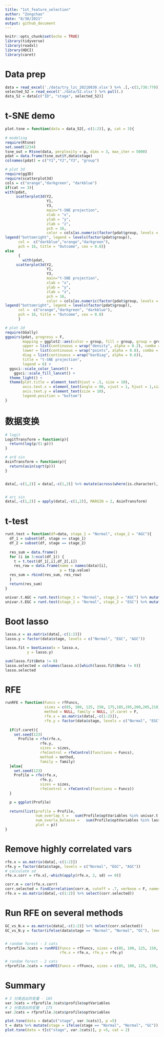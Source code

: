 ```yaml
---
title: "1st_feature_selection"
author: "Zongchao"
date: "8/30/2021"
output: github_document
---
```


```r
knitr::opts_chunk$set(echo = TRUE)
library(tidyverse)
library(readxl)
library(HDCI)
library(caret)
```

# Data prep

```r
data = read_excel('./data/try_lzc_20210830.xlsx') %>% .[,-c(3,738:770)]
selected_52 = read_excel('./data/52.xlsx') %>% pull(.)
data_52 = data[c("ID", "stage", selected_52)]
```

# t-SNE demo

```r
plot.tsne = function(data = data_52[,-c(1:2)], p, cat = 3){
  
# modeling
require(Rtsne)
set.seed(1234)
tsne_out = Rtsne(data, perplexity = p, dims = 3, max_iter = 5000)
pdat = data.frame(tsne_out$Y,data$stage)
colnames(pdat) = c("Y1","Y2","Y3", "group")

# plot 3d
require(gg3D)
require(scatterplot3d)
cols = c("orange","darkgreen", "darkblue")
if(cat == 3){
with(pdat, 
     scatterplot3d(Y2,
                   Y1, 
                   Y3, 
                   main="t-SNE projection",
                   xlab = "x",
                   ylab = "y",
                   zlab = "z",
                   pch = 16,
                   color = cols[as.numeric(factor(pdat$group, levels = c("Normal","EGC","AGC")))]))
legend("bottomright", legend = levels(factor(pdat$group)),
      col =  c("darkblue","orange","darkgreen"),
      pch = 16, title = "Outcome", cex = 0.8)}
else
      {
        with(pdat, 
     scatterplot3d(Y2,
                   Y1, 
                   Y3, 
                   main="t-SNE projection",
                   xlab = "x",
                   ylab = "y",
                   zlab = "z",
                   pch = 16,
                   color = cols[as.numeric(factor(pdat$group, levels = c("Normal","GC")))]))
legend("bottomright", legend = levels(factor(pdat$group)),
      col =  c("orange","darkgreen", "darkblue"),
      pch = 16, title = "Outcome", cex = 0.8)
      }

# plot 2d
require(GGally)
ggpairs(pdat, progress = F,
        mapping = ggplot2::aes(color = group, fill = group, group = group),
        upper = list(continuous = wrap("density", alpha = 0.2), combo = wrap("facetdensity")),
        lower = list(continuous = wrap("points", alpha = 0.8), combo = wrap("box", alpha = 0.4)),
        diag = list(continuous = wrap("barDiag", alpha = 0.6)),
        title = "t-SNE projection",
        legend = 6) +
  ggsci::scale_color_lancet() +
    ggsci::scale_fill_lancet() +
  theme_light() +
  theme(plot.title = element_text(hjust = .5, size = 10),
        axis.text.x = element_text(angle = 60, vjust = 1, hjust = 1,size = 10),
        axis.text.y = element_text(size = 10),
        legend.position = "bottom")
}
```

# 数据变换

```r
# logit
LogitTransform = function(p){
  return(log(p/(1-p)))
}

# ard sin
AsinTransform = function(p){
  return(asin(sqrt(p)))
}


data[,-c(1,2)] = data[,-c(1,2)] %>% mutate(across(where(is.character), is.numeric))


# arc sin
data[,-c(1,2)] = apply(data[,-c(1,2)], MARGIN = 2, AsinTransform)
```

# t-test

```r
runt.test = function(df=data, stage_1 = "Normal", stage_2 = "AGC"){
  df_1 = subset(df, stage == stage_1)
  df_2 = subset(df, stage == stage_2)
  
  res_sum = data.frame()
  for (i in 3:ncol(df_1)) {
    t = t.test(df_1[,i],df_2[,i])
    res_row = data.frame(name = names(data)[i],
                         p = t$p.value)
  res_sum = rbind(res_sum, res_row)
  }
  return(res_sum)
}

univar.t.AGC = runt.test(stage_1 = "Normal", stage_2 = "AGC") %>% mutate(p.adj = p.adjust(p)) %>% filter(p.adj < 0.05) # 439, 59
univar.t.EGC = runt.test(stage_1 = "Normal", stage_2 = "EGC") %>% mutate(p.adj = p.adjust(p)) %>% filter(p.adj < 0.05) # 119, 18
```

# Boot lasso

```r
lasso.x = as.matrix(data[,-c(1:2)])
lasso.y = factor(data$stage, levels = c("Normal", "EGC", "AGC"))

lasso.fit = bootLasso(x = lasso.x,
          y = lasso.y)

sum(lasso.fit$Beta != 0)
lasso.selected = colnames(lasso.x)[which(lasso.fit$Beta != 0)]
lasso.selected
```

# RFE

```r
runRFE = function(Funcs = rfFuncs, 
                  sizes = c(85, 100, 125, 150, 175,185,195,200,205,210),
                  method = NULL, family = NULL, if.caret = F, 
                  rfe.x = as.matrix(data[,-c(1:2)]),
                  rfe.y = factor(data$stage, levels = c("Normal", "EGC", "AGC"))){
  
  if(if.caret){
    set.seed(123)
      Profile = rfe(rfe.x,
                rfe.y,
                sizes = sizes,
                rfeControl = rfeControl(functions = Funcs),
                method = method,
                family = family)
  }else{
    set.seed(123)
    Profile = rfe(rfe.x,
                rfe.y,
                sizes = sizes,
                rfeControl = rfeControl(functions = Funcs))
  }

  p = ggplot(Profile)
  
  return(list(profile = Profile,
              num_overlap_t =   sum(Profile$optVariables %in% univar.t.AGC$name | Profile$optVariables %in% univar.t.EGC$name),
              num_overla_bolasso =   sum(Profile$optVariables %in% lasso.selected),
              plot = p))
}
```

# Remove highly correlated vars

```r
rfe.x = as.matrix(data[,-c(1:2)])
rfe.y = factor(data$stage, levels = c("Normal", "EGC", "AGC"))
# calculate sd
rfe.x.corr = rfe.x[,-which(apply(rfe.x, 2, sd) == 0)]

corr.m = cor(rfe.x.corr)
corr.selected = findCorrelation(corr.m, cutoff = .7, verbose = F, names = TRUE)
rfe.x = as.matrix(data[,-c(1:2)] %>% select(corr.selected))
```


# Run RFE on several methods

```r

GC_vs_N.x = as.matrix(data[,-c(1:2)] %>% select(corr.selected))
GC_vs_N.y = factor(ifelse(data$stage == "Normal", "Normal", "GC"), levels = c("Normal", "GC"))


# random forest - 3 cats
rfprofile.3cats = runRFE(Funcs = rfFuncs, sizes = c(85, 100, 125, 150, 175,185,195,200,205,210),
                         rfe.x = rfe.x, rfe.y = rfe.y)

# random forest - 2 cats
rfprofile.2cats = runRFE(Funcs = rfFuncs, sizes = c(85, 100, 125, 150, 175,185,195,200,205,210), rfe.x = GC_vs_N.x, rfe.y = GC_vs_N.y)
```


# Summary

```r
# 3 分类选出的变量 - 185
var.3cats = rfprofile.3cats$profile$optVariables
# 2 分类选出的变量 - 175
var.2cats = rfprofile.2cats$profile$optVariables

plot.tsne(data = data[c("stage", var.3cats)], p =5)
t = data %>% mutate(stage = ifelse(stage == "Normal", "Normal", "GC"))
plot.tsne(data = t[c("stage", var.2cats)], p =5, cat = 2)
```

